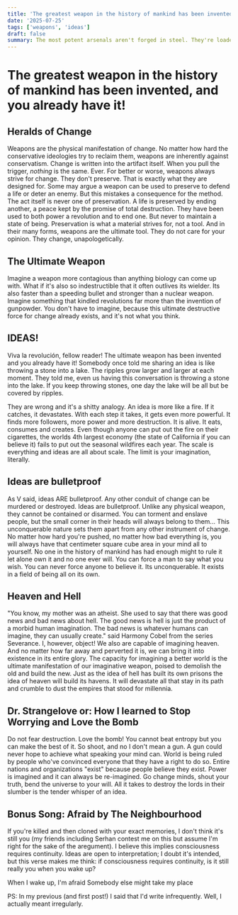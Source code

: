 ```yaml
---
title: 'The greatest weapon in the history of mankind has been invented, and you already have it!'
date: '2025-07-25'
tags: ['weapons', 'ideas']
draft: false
summary: The most potent arsenals aren't forged in steel. They're loaded in the mind, ready to shoot.
---
```


# The greatest weapon in the history of mankind has been invented, and you already have it!

## Heralds of Change

Weapons are the physical manifestation of change. No matter how hard the conservative ideologies try to reclaim them, weapons are inherently against conservatism. Change is written into the artifact itself. 
When you pull the trigger, *nothing* is the same. Ever. For better or worse, weapons always strive for change. They don't preserve. That is exactly what they are designed for. Some may argue a weapon can be used to preserve to defend a life or deter an enemy. But this mistakes a consequence for the method. The act itself is never one of preservation. A life is preserved by ending another, a peace kept by the promise of total destruction. 
They have been used to both power a revolution and to end one. But never to maintain a state of being. Preservation is what a material strives for, not a tool. And in their many forms, weapons are the ultimate tool. They do not care for your opinion. They change, unapologetically.

## The Ultimate Weapon
Imagine a weapon more contagious than anything biology can come up with. What if it's also so indestructible that it often outlives its wielder. Its also faster than a speeding bullet and stronger than a nuclear weapon. Imagine something that kindled revolutions far more than the invention of gunpowder. 
You don't have to imagine, because this ultimate destructive force for change already exists, and it's not what you think.

## IDEAS!
Viva la revolución, fellow reader! The ultimate weapon has been invented and you already have it! Somebody once told me sharing an idea is like throwing a stone into a lake. The ripples grow larger and larger at each moment. They told me, even us having this conversation is throwing a stone into the lake. If you keep throwing stones, one day the lake will be all but be covered by ripples. 

They are wrong and it's a shitty analogy. An idea is more like a fire. If it catches, it devastates. With each step it takes, it gets even more powerful. It finds more followers, more power and more destruction. It is alive. It eats, consumes and creates. Even though anyone can put out the fire on their cigarettes, the worlds 4th largest economy (the state of California if you can believe it) fails to put out the seasonal wildfires each year. The scale is everything and ideas are all about scale. The limit is your imagination, literally.

## Ideas are bulletproof

As V said, ideas ARE bulletproof. Any other conduit of change can be murdered or destroyed. Ideas are bulletproof. Unlike any physical weapon, they cannot be contained or disarmed. You can torment and enslave people, but the small corner in their heads will always belong to them... This unconquerable nature sets them apart from any other instrument of change. No matter how hard you're pushed, no matter how bad everything is, you will always have that centimeter square cube area in your mind all to yourself. No one in the history of mankind has had enough might to rule it let alone own it and no one ever will. You can force a man to say what you wish. You can never force anyone to believe it. Its unconquerable. It exists in a field of being all on its own.

## Heaven and Hell
"You know, my mother was an atheist. She used to say that there was good news and bad news about hell. The good news is hell is just the product of a morbid human imagination. The bad news is whatever humans can imagine, they can usually create." said Harmony Cobel from the series Severance. I, however, object! We also are capable of imagining heaven. And no matter how far away and perverted it is, we can bring it into existence in its entire glory. The capacity for imagining a better world is the ultimate manifestation of our imaginative weapon, poised to demolish the old and build the new. Just as the idea of hell has built its own prisons the idea of heaven will build its havens. It will devastate all that stay in its path and crumble to dust the empires that stood for millennia. 

## Dr. Strangelove or: How I learned to Stop Worrying and Love the Bomb
Do not fear destruction. Love the bomb! You cannot beat entropy but you can make the best of it. So shoot, and no I don't mean a gun. A gun could never hope to achieve what speaking your mind can. World is being ruled by people who've convinced everyone that they have a right to do so. Entire nations and organizations "exist" because people believe they exist. Power is imagined and it can always be re-imagined. Go change minds, shout your truth, bend the universe to your will. All it takes to destroy the lords in their slumber is the tender whisper of an idea.

## Bonus Song: Afraid by The Neighbourhood
If you're killed and then cloned with your exact memories, I don't think it's still you (my friends including Serhan contest me on this but assume I'm right for the sake of the aregument). I believe this implies consciousness requires continuity. Ideas are open to interpretation; I doubt it's intended, but this verse makes me think: if consciousness requires continuity, is it still really you when you wake up?

<div className="song-chorus">
When I wake up, I'm afraid  
Somebody else might take my place
</div>

<Spotify link="https://open.spotify.com/track/7brQHA2CgQpcMBiOlfiXYb?si=043f34a5bd164ecc" />

PS: In my previous (and first post!) I said that I'd write infrequently. Well, I actually meant irregularly.